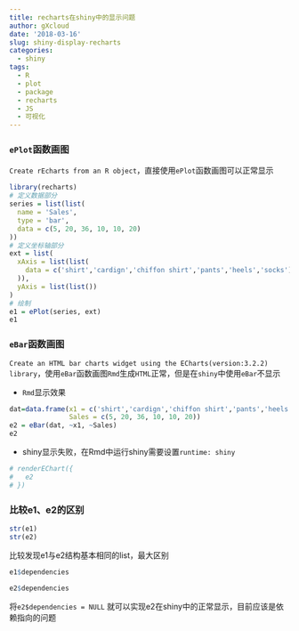 ```yaml
---
title: recharts在shiny中的显示问题
author: gXcloud
date: '2018-03-16'
slug: shiny-display-recharts
categories:
  - shiny
tags:
  - R
  - plot
  - package
  - recharts
  - JS
  - 可视化
---
```


### `ePlot`函数画图

`Create rEcharts from an R object`，直接使用`ePlot`函数画图可以正常显示
```r
library(recharts)
# 定义数据部分
series = list(list(
  name = 'Sales',
  type = 'bar',
  data = c(5, 20, 36, 10, 10, 20)
))
# 定义坐标轴部分
ext = list(
  xAxis = list(list( 
    data = c('shirt','cardign','chiffon shirt','pants','heels','socks')
  )),
  yAxis = list(list())
)
# 绘制
e1 = ePlot(series, ext)
e1
```


### `eBar`函数画图

`Create an HTML bar charts widget using the ECharts(version:3.2.2) library`，使用`eBar`函数画图`Rmd`生成`HTML`正常，但是在`shiny`中使用`eBar`不显示

- `Rmd`显示效果
```r
dat=data.frame(x1 = c('shirt','cardign','chiffon shirt','pants','heels','socks'),
               Sales = c(5, 20, 36, 10, 10, 20))
e2 = eBar(dat, ~x1, ~Sales)
e2
```

- shiny显示失败，在Rmd中运行shiny需要设置`runtime: shiny`
```r
# renderEChart({
#   e2
# })
```


### 比较e1、e2的区别
```r
str(e1)
str(e2)
```

比较发现e1与e2结构基本相同的list，最大区别

```r
e1$dependencies

e2$dependencies
```

将`e2$dependencies = NULL` 就可以实现e2在shiny中的正常显示，目前应该是依赖指向的问题

